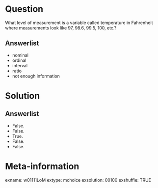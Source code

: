 Question
========
What level of measurement is a variable called temperature in Fahrenheit where measurements look like 97, 98.6, 99.5, 100, etc.?

Answerlist
----------
* nominal
* ordinal
* interval
* ratio  
* not enough information


Solution
========

Answerlist
----------
* False.
* False.
* True.
* False.
* False.


Meta-information
================
exname: w01111LoM
extype: mchoice
exsolution: 00100
exshuffle: TRUE